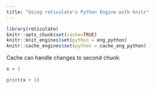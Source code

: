 ```yaml
---
title: "Using reticulate's Python Engine with knitr"
---
```


```r
library(reticulate)
knitr::opts_chunk$set(cache=TRUE)
knitr::knit_engines$set(python = eng_python)
knitr::cache_engines$set(python = cache_eng_python)
```

Cache can handle changes to second chunk:

```python
x = 1
```

```python
print(x + 1)
```


